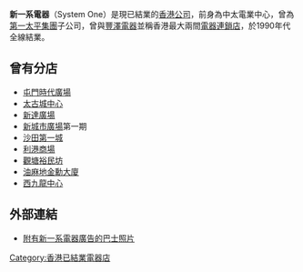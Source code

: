 '''新一系電器'''（System One）是現已結業的[[香港|香港]][[公司|公司]]，前身為中太電業中心，曾為[[第一太平集團|第一太平集團]]子公司，曾與[[豐澤電器|豐澤電器]]並稱香港最大兩間[[電器|電器]][[連鎖店|連鎖店]]，於1990年代全線結業。

==曾有分店==
* [[屯門時代廣場|屯門時代廣場]]
* [[太古城中心|太古城中心]]
* [[新達廣場|新達廣場]]
* [[新城市廣場|新城市廣場]]第一期
* [[沙田第一城|沙田第一城]]
* [[利港商場|利港商場]]
* [[觀塘|觀塘]][[裕民坊|裕民坊]]
* [[油麻地|油麻地]][[金勳大廈|金勳大廈]]
* [[西九龍中心|西九龍中心]]

==外部連結==
*[http://www.chinamotorbus.com/bus/jumbo/search/adsearch_result.php?photoid=592 附有新一系電器廣告的巴士照片] {{Wayback|url=http://www.chinamotorbus.com/bus/jumbo/search/adsearch_result.php?photoid=592 |date=20180410201746 }}

[[Category:香港已結業電器店|Category:香港已結業電器店]]